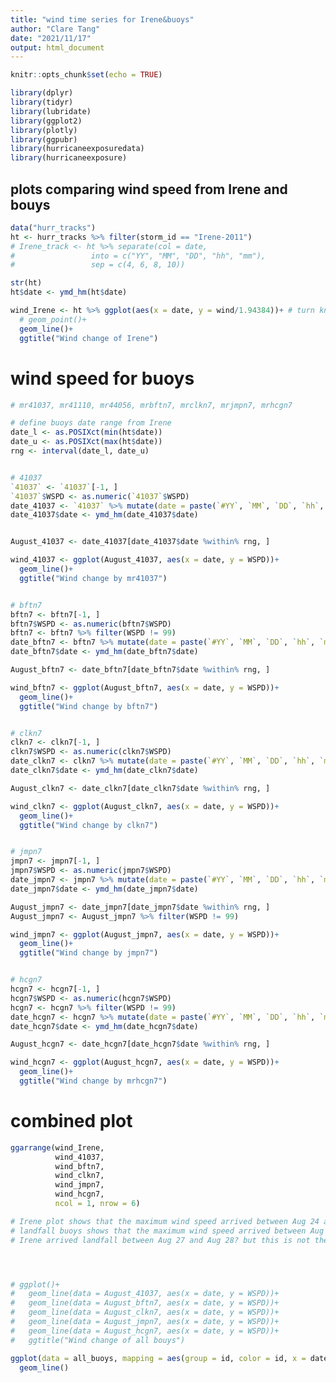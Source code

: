 ---
title: "wind time series for Irene&buoys"
author: "Clare Tang"
date: "2021/11/17"
output: html_document
---

```{r setup, include=FALSE}
knitr::opts_chunk$set(echo = TRUE)

library(dplyr)
library(tidyr)
library(lubridate)
library(ggplot2)
library(plotly)
library(ggpubr)
library(hurricaneexposuredata)
library(hurricaneexposure)
```

## plots comparing wind speed from Irene and bouys

```{r}
data("hurr_tracks")
ht <- hurr_tracks %>% filter(storm_id == "Irene-2011")
# Irene_track <- ht %>% separate(col = date, 
#                 into = c("YY", "MM", "DD", "hh", "mm"), 
#                 sep = c(4, 6, 8, 10))

str(ht)
ht$date <- ymd_hm(ht$date)

wind_Irene <- ht %>% ggplot(aes(x = date, y = wind/1.94384))+ # turn knot to m/s
  # geom_point()+
  geom_line()+
  ggtitle("Wind change of Irene")


```


# wind speed for buoys
```{r}
# mr41037, mr41110, mr44056, mrbftn7, mrclkn7, mrjmpn7, mrhcgn7

# define buoys date range from Irene
date_l <- as.POSIXct(min(ht$date))
date_u <- as.POSIXct(max(ht$date))
rng <- interval(date_l, date_u)


# 41037
`41037` <- `41037`[-1, ]
`41037`$WSPD <- as.numeric(`41037`$WSPD)
date_41037 <- `41037` %>% mutate(date = paste(`#YY`, `MM`, `DD`, `hh`, `mm`, sep = ""))
date_41037$date <- ymd_hm(date_41037$date)


August_41037 <- date_41037[date_41037$date %within% rng, ]

wind_41037 <- ggplot(August_41037, aes(x = date, y = WSPD))+
  geom_line()+
  ggtitle("Wind change by mr41037")


# bftn7
bftn7 <- bftn7[-1, ]
bftn7$WSPD <- as.numeric(bftn7$WSPD)
bftn7 <- bftn7 %>% filter(WSPD != 99)
date_bftn7 <- bftn7 %>% mutate(date = paste(`#YY`, `MM`, `DD`, `hh`, `mm`, sep = ""))
date_bftn7$date <- ymd_hm(date_bftn7$date)

August_bftn7 <- date_bftn7[date_bftn7$date %within% rng, ]

wind_bftn7 <- ggplot(August_bftn7, aes(x = date, y = WSPD))+
  geom_line()+
  ggtitle("Wind change by bftn7")


# clkn7
clkn7 <- clkn7[-1, ]
clkn7$WSPD <- as.numeric(clkn7$WSPD)
date_clkn7 <- clkn7 %>% mutate(date = paste(`#YY`, `MM`, `DD`, `hh`, `mm`, sep = ""))
date_clkn7$date <- ymd_hm(date_clkn7$date)

August_clkn7 <- date_clkn7[date_clkn7$date %within% rng, ]

wind_clkn7 <- ggplot(August_clkn7, aes(x = date, y = WSPD))+
  geom_line()+
  ggtitle("Wind change by clkn7")


# jmpn7
jmpn7 <- jmpn7[-1, ]
jmpn7$WSPD <- as.numeric(jmpn7$WSPD)
date_jmpn7 <- jmpn7 %>% mutate(date = paste(`#YY`, `MM`, `DD`, `hh`, `mm`, sep = ""))
date_jmpn7$date <- ymd_hm(date_jmpn7$date)

August_jmpn7 <- date_jmpn7[date_jmpn7$date %within% rng, ]
August_jmpn7 <- August_jmpn7 %>% filter(WSPD != 99)

wind_jmpn7 <- ggplot(August_jmpn7, aes(x = date, y = WSPD))+
  geom_line()+
  ggtitle("Wind change by jmpn7")


# hcgn7
hcgn7 <- hcgn7[-1, ]
hcgn7$WSPD <- as.numeric(hcgn7$WSPD)
hcgn7 <- hcgn7 %>% filter(WSPD != 99)
date_hcgn7 <- hcgn7 %>% mutate(date = paste(`#YY`, `MM`, `DD`, `hh`, `mm`, sep = ""))
date_hcgn7$date <- ymd_hm(date_hcgn7$date)

August_hcgn7 <- date_hcgn7[date_hcgn7$date %within% rng, ]

wind_hcgn7 <- ggplot(August_hcgn7, aes(x = date, y = WSPD))+
  geom_line()+
  ggtitle("Wind change by mrhcgn7")


```


# combined plot
```{r, fig.width=8, fig.height=10}

ggarrange(wind_Irene, 
          wind_41037,
          wind_bftn7, 
          wind_clkn7, 
          wind_jmpn7, 
          wind_hcgn7, 
          ncol = 1, nrow = 6)

# Irene plot shows that the maximum wind speed arrived between Aug 24 and Aug 25
# landfall buoys shows that the maximum wind speed arrived between Aug 27 and Aug 28
# Irene arrived landfall between Aug 27 and Aug 28? but this is not the time when Irene had its highest wind speed





```


```{r, fig.width=14, fig.height=8}

# ggplot()+
#   geom_line(data = August_41037, aes(x = date, y = WSPD))+
#   geom_line(data = August_bftn7, aes(x = date, y = WSPD))+
#   geom_line(data = August_clkn7, aes(x = date, y = WSPD))+
#   geom_line(data = August_jmpn7, aes(x = date, y = WSPD))+
#   geom_line(data = August_hcgn7, aes(x = date, y = WSPD))+
#   ggtitle("Wind change of all bouys")

ggplot(data = all_buoys, mapping = aes(group = id, color = id, x = date_time, y = WSPD))+
  geom_line()

```

